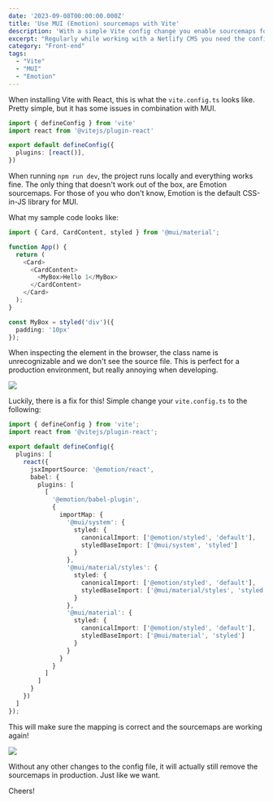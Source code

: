 ```yaml
---
date: '2023-09-08T00:00:00.000Z'
title: 'Use MUI (Emotion) sourcemaps with Vite'
description: 'With a simple Vite config change you enable sourcemaps for MUI (Emotion) in your Vite project.'
excerpt: "Regularly while working with a Netlify CMS you need the config.yml file to configure your entire CMS. I found this to be suboptimal and wanted to use the power of Typescript to generate the config file. In the end it's really easy to do."
category: "Front-end"
tags:
  - "Vite"
  - "MUI"
  - "Emotion"
---
```


When installing Vite with React, this is what the `vite.config.ts` looks like. Pretty simple, but it has some issues in combination with MUI. 

```typescript
import { defineConfig } from 'vite'
import react from '@vitejs/plugin-react'

export default defineConfig({
  plugins: [react()],
})
```

When running `npm run dev`, the project runs locally and everything works fine. The only thing that doesn't work out of the box, are Emotion sourcemaps. For those of you who don't know, Emotion is the default CSS-in-JS library for MUI.

What my sample code looks like:

```typescript
import { Card, CardContent, styled } from '@mui/material';

function App() {
  return (
    <Card>
      <CardContent>
        <MyBox>Hello 1</MyBox>
      </CardContent>
    </Card>
  );
}

const MyBox = styled('div')({
  padding: '10px'
});
```
When inspecting the element in the browser, the class name is unrecognizable and we don't see the source file. This is perfect for a production environment, but really annoying when developing.

<img src="/media/mui-vite/devtools-before.jpg" />

Luckily, there is a fix for this! Simple change your `vite.config.ts` to the following:

```typescript
import { defineConfig } from 'vite';
import react from '@vitejs/plugin-react';

export default defineConfig({
  plugins: [
    react({
      jsxImportSource: '@emotion/react',
      babel: {
        plugins: [
          [
            '@emotion/babel-plugin',
            {
              importMap: {
                '@mui/system': {
                  styled: {
                    canonicalImport: ['@emotion/styled', 'default'],
                    styledBaseImport: ['@mui/system', 'styled']
                  }
                },
                '@mui/material/styles': {
                  styled: {
                    canonicalImport: ['@emotion/styled', 'default'],
                    styledBaseImport: ['@mui/material/styles', 'styled']
                  }
                },
                '@mui/material': {
                  styled: {
                    canonicalImport: ['@emotion/styled', 'default'],
                    styledBaseImport: ['@mui/material', 'styled']
                  }
                }
              }
            }
          ]
        ]
      }
    })
  ]
});
```

This will make sure the mapping is correct and the sourcemaps are working again!

<img src="/media/mui-vite/devtools-after.jpg" />

Without any other changes to the config file, it will actually still remove the sourcemaps in production. Just like we want.

Cheers!